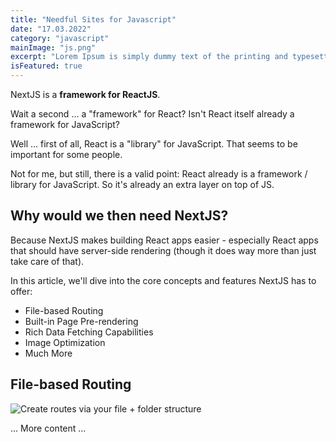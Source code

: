```yaml
---
title: "Needful Sites for Javascript"
date: "17.03.2022"
category: "javascript"
mainImage: "js.png"
excerpt: "Lorem Ipsum is simply dummy text of the printing and typesetting industry"
isFeatured: true
---
```


NextJS is a **framework for ReactJS**.

Wait a second ... a "framework" for React? Isn't React itself already a framework for JavaScript?

Well ... first of all, React is a "library" for JavaScript. That seems to be important for some people.

Not for me, but still, there is a valid point: React already is a framework / library for JavaScript. So it's already an extra layer on top of JS.

## Why would we then need NextJS?

Because NextJS makes building React apps easier - especially React apps that should have server-side rendering (though it does way more than just take care of that).

In this article, we'll dive into the core concepts and features NextJS has to offer:

- File-based Routing
- Built-in Page Pre-rendering
- Rich Data Fetching Capabilities
- Image Optimization
- Much More

## File-based Routing

![Create routes via your file + folder structure](nextjs-file-based-routing.png)

... More content ...
